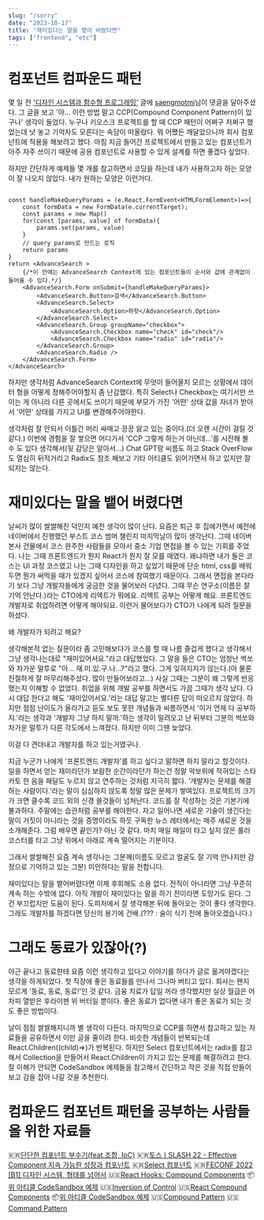 ```yaml
---
slug: "/sorry"
date: "2023-10-17"
title: "재미있다는 말을 뱉어 버렸다면"
tags: ["frontend", "etc"]
---
```


# 컴포넌트 컴파운드 패턴

몇 일 전 ['디자인 시스템과 함수형 프로그래밍'](/posts/funtionalProgramming) 글에
[saengmotmi](https://github.com/saengmotmi)님이 댓글을 달아주셨다. 그 글을 보고
'아... 이런 방법 말고 CCP(Compound Component Pattern)이 있구나' 생각이 들었다.
누구나 키오스크 프로젝트를 할 때 CCP 패턴이 어쩌구 저쩌구 했었는데 낫 놓고 기억자도 모른다는 속담이 떠올랐다.
뭐 어쨌든 깨달았으니까 회사 컴포넌트에 적용을 해보려고 했다. 마침 지금 들어간 프로젝트에서 만들고 있는 컴포넌트가
아주 자주 쓰이기 때문에 공용 컴포넌트로 사용할 수 있게 설계를 하면 좋겠다 싶었다.

하지만 간단하게 예제들 몇 개를 참고하면서 코딩을 하는데 내가 사용하고자 하는 모양이 잘 나오지 않았다.
내가 원하는 모양은 이런거다.

```AdvanceSearchExample.tsx

const handleMakeQueryParams = (e.React.FormEvent<HTMLFormElement>)=>{
    const formData = new FormData(e.currentTarget);
    const params = new Map()
    for(const [params, value] of formData){
        params.set(params, value)
    }
    // query params로 만드는 로직
    return params
}
return <AdvanceSearch >
    {/*이 안에는 AdvanceSearch Context에 있는 컴포넌트들이 순서와 값에 관계없이 들어올 수 있다.*/}
    <AdvanceSearch.Form onSubmit={handleMakeQueryParams}>
        <AdvanceSearch.Button>검색</AdvanceSearch.Button>
        <AdvanceSearch.Select>
            <AdvanceSearch.Option>하핫</AdvanceSearch.Option>
        </AdvanceSearch.Select>
        <AdvanceSearch.Group groupName="checkbox">
            <AdvanceSearch.Checkbox name="check" id="check"/>
            <AdvanceSearch.Checkbox name="radio" id="radio"/>
        </AdvanceSearch.Group>
        <AdvanceSearch.Radio />
    </AdvanceSearch.Form>
</AdvanceSearch>
```

하지만 생각처럼 AdvanceSearch Context에 무엇이 들어올지 모르는 상황에서 데이터 형을 어떻게 정해주어야할지 좀 난감했다.
특히 Select나 Checkbox는 여기서만 쓰이는 게 아니라 다른 곳에서도 쓰이기 때문에 부모가 가진 '어떤' 상태 값을 자녀가 받아서
'어떤' 상태를 가지고 UI를 변경해주어야한다.

생각처럼 잘 안되서 이틀간 머리 싸매고 끙끙 앓고 있는 중이다.(더 오랜 시간이 걸릴 것 같다.) 이번에 경험을 잘 쌓으면
어디가서 'CCP 그렇게 하는거 아닌데...'를 시전해 볼 수 도 있다 생각해서(뒷 감당은 알아서...)
Chat GPT랑 씨름도 하고 Stack OverFlow도 열심히 뒤적거리고 Radix도 참조 해보고 기타 아티클도 읽어가면서 하고 있지만
잘 되지는 않는다.

# 재미있다는 말을 뱉어 버렸다면

날씨가 많이 쌀쌀해진 덕인지 예전 생각이 많이 난다. 요즘은 퇴근 후 집에가면서 예전에 네이버에서 진행했던 부스트 코스 썸머 챌린지 마지막날이 많이 생각난다.
그때 네이버 본사 건물에서 코스 완주한 사람들을 모아서 중소 기업 면접을 볼 수 있는 기회를 주었다. 나는 그때 프론트엔드가 뭔지
React가 뭔지 잘 모를 때였다. 왜냐하면 내가 들은 코스는 UI 과정 코스였고 나는 그때 디자인을 하고 싶었기 때문에 단순
html, css를 배워두면 뭔가 써먹을 때가 있겠지 싶어서 코스에 참여했기 때문이다. 그래서 면접을 본다라기 보다 그냥 개발자들에게 궁금한 것을 물어보러 다녔다.
그때 무슨 연구소(이름은 잘 기억 안난다.)라는 CTO에게 리엑트가 뭐에요. 리엑트 공부는 어떻게 해요. 프론트엔드 개발자로 취업하려면 어떻게 해야되요. 이런거 물어보다가 CTO가
나에게 되려 질문을 하셨다.

<Quotation type="speak">왜 개발자가 되려고 해요?</Quotation>

생각해본적 없는 질문이라 좀 고민해보다가 코스를 할 때 나름 즐겁게 했다고 생각해서 그냥 생각나는대로 "재미있어서요."라고 대답했었다.
그 말을 들은 CTO는 엄청난 썩쏘와 차가운 말투로 "아... 재.미.있.구.나...?"라고 했다. 그게 잊혀지지가 않는다.(아 물론 친절하게 잘 마무리해주셨다. 많이 만들어보라고...)
사실 그때는 그분이 왜 그렇게 반응했는지 이해할 수 없었다. 취업을 위해 개발 공부를 하면서도 가끔 그때가 생각 났다.
다시 대답 한다고 해도 '재미있어서요.'라는 대답 말고는 별다른 답이 떠오르지 않았다. 하지만 점점 난이도가 올라가고
듣도 보도 못한 개념들과 씨름하면서 '이거 언제 다 공부하지.'라는 생각과 '개발자 그냥 하지 말까.'하는 생각이 밀려오고 난 뒤부터
그분의 썩쏘와 차가운 말투가 다른 각도에서 느껴졌다. 하지만 이미 그땐 늦었다.

<Quotation type="think">이걸 다 견뎌내고 개발자를 하고 있는거였구나.</Quotation>

지금 누군가 나에게 '프론트엔드 개발자'를 하고 싶다고 말하면 하지 말라고 할것이다. 일을 하면서 얻는 재미라던가 보람찬 순간이라던가
하는건 정말 악보위에 적혀있는 스타카토 한 음을 패달도 누르지 않고 연주하는 것처럼 지극히 짧다.
'개발자는 문제를 해결하는 사람이다.'라는 말이 심심하지 않도록 정말 많은 문제가 쌓여있다.
프로젝트의 크기가 크면 클수록 코드 외의 신경 쓸것들이 넘쳐난다.
코드를 잘 작성하는 것은 기본기에 불과하다. 주말에는 습관처럼 공부를 해야한다. 자고 일어나면 새로운 기술이 생긴다는 말이 거짓이
아니라는 것을 증명이라도 하듯
구독한 뉴스 레터에서는 매주 새로운 것을 소개해준다. 그럼 배우면 끝인가? 아닌 것 같다.
마치 매일 매일이 타고 싶지 않은 롤러코스터를 타고 그냥 위에서 아래로 계속 떨어지는 기분이다.

그래서 쌀쌀해진 요즘 계속 생각나는 그분께(이름도 모르고 얼굴도 잘 기억 안나지만 감정으로 기억하고 있는 그분) 미안하다는 말을 전합니다.

재미있다는 말을 뱉어버렸다면 이제 후회해도 소용 없다. 전직이 아니라면 그냥 꾸준히 계속 하는 수밖에 없다.
아직 개발이 재미있다는 말을 하기 전이라면 도망가도 된다. 그건 부끄럽지만 도움이 된다. 도피처에서 잘 생각해본 뒤에 돌아오는 것이 좋다 생각한다.
그래도 개발자를 하겠다면 당신의 용기에 건배.(??? : 술이 식기 전에 돌아오겠습니다.)

# 그래도 동료가 있잖아(?)

야근 끝나고 동료한테 요즘 이런 생각하고 있다고 이야기를 하다가 글로 옮겨야겠다는 생각을 하게되었다. 첫 직장에 좋은 동료들를 만나서 그나마 버티고 있다.
회사는 왠지 모르게 '동료, 동료, 동료!'인 것 같다. 금융 치료가 답일 꺼라 생각했지만 실상 월급은 어차피 열받은 후라이펜 위 버터일 뿐이다.
좋은 동료가 없다면 내가 좋은 동료가 되는 것도 좋은 방법이다.

날이 점점 쌀쌀해지니까 별 생각이 다든다. 마지막으로 CCP를 하면서 참고하고 있는 자료들을 공유하면서 이만 글을 줄이려 한다.
비슷한 개념들이 반복되는데 React.Children((child)=>)가 반복된다. 하지만 Select 컴포넌트에서는 radix를 참고해서 Collection을 만들어서 React.Children이 가지고 있는 문제를 해결하려고 한다.
잘 이해가 안되면 CodeSandbox 예제들을 참고해서 간단하고 작은 것을 직접 만들어보고 감을 잡아 나갈 것을 추천한다.

# 컴파운드 컴포넌트 패턴을 공부하는 사람들을 위한 자료들

🇰🇷[단단한 컴포넌트 부수기(feat.조합, IoC)](https://brunch.co.kr/@finda/556)
🇰🇷[토스ㅣSLASH 22 - Effective Component 지속 가능한 성장과 컴포넌트](https://youtu.be/fR8tsJ2r7Eg?si=6zb6uqOSfayCsOSO)
🇰🇷[Select 컴포넌트](https://so-so.dev/react/make-select/)
🇰🇷[FECONF 2022 [B1] 디자인 시스템, 형태를 넘어서](https://youtu.be/21eiJc90ggo?si=qQEO4_r5mweGjs0K)
🇺🇸[React Hooks: Compound Components](https://kentcdodds.com/blog/compound-components-with-react-hooks)
📦[위 아티클 CodeSandbox 예제](https://codesandbox.io/s/9yp5p2z7yr?from-embed=&file=/src/index.js)
🇺🇸[Inversion of Control](https://kentcdodds.com/blog/inversion-of-control)
🇺🇸[React Compound Components](https://www.ivstudio.com/blog/react-compound-components)
📦[위 아티클 CodeSandbox 예제](https://codesandbox.io/s/github/ivstudio/react-accordion/tree/main/?fontsize=14&hidenavigation=1&theme=dark&file=/src/App.tsx)
🇺🇸[Compound Pattern](https://javascriptpatterns.vercel.app/patterns/react-patterns/compound-pattern)
🇺🇸[Command Pattern](https://www.patterns.dev/posts/command-pattern)

